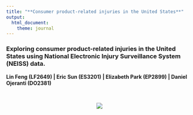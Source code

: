 ```yaml
---
title: "**Consumer product-related injuries in the United States**"
output: 
  html_document:
    theme: journal
---
```

### Exploring consumer product-related injuries in the United States using National Electronic Injury Surveillance System (NEISS) data. 

**Lin Feng (LF2649) | Eric Sun (ES3201) | Elizabeth Park (EP2899) | Daniel Ojeranti (DO2381)**

<br>

<center>
<img src="image/home_pic.jpg" style="width:`150%">  
